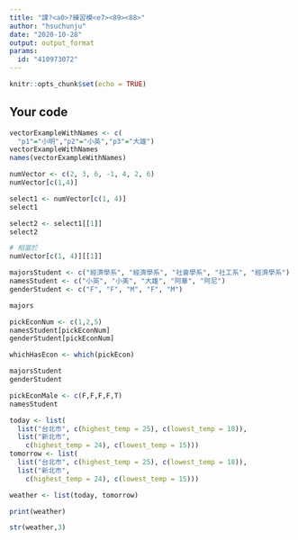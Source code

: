 ---
title: "課?<a0>?練習模<e7><89><88>"
author: "hsuchunju"
date: "2020-10-28"
output: output_format
params:
  id: "410973072"
---

```{r setup, include=FALSE}
knitr::opts_chunk$set(echo = TRUE)
```

## Your code

```{r}
vectorExampleWithNames <- c(
  "p1"="小明","p2"="小英","p3"="大雄")
vectorExampleWithNames
names(vectorExampleWithNames)
```
```{r}
numVector <- c(2, 3, 6, -1, 4, 2, 6)
numVector[c(1,4)]

select1 <- numVector[c(1, 4)]
select1

select2 <- select1[[1]]
select2

# 相當於
numVector[c(1, 4)][[1]]
```
```{r}
majorsStudent <- c("經濟學系", "經濟學系", "社會學系", "社工系", "經濟學系")
namesStudent <- c("小英", "小美", "大雄", "阿華", "阿尼")
genderStudent <- c("F", "F", "M", "F", "M")
```

```{r}
majors
```

```{r}
pickEconNum <- c(1,2,5)
namesStudent[pickEconNum]
genderStudent[pickEconNum]
```

```{r}
whichHasEcon <- which(pickEcon)
```
```{r}
majorsStudent
genderStudent
```

```{r}
pickEconMale <- c(F,F,F,F,T)
namesStudent
```

```{r}
today <- list(
  list("台北市", c(highest_temp = 25), c(lowest_temp = 18)), 
  list("新北市", 
    c(highest_temp = 24), c(lowest_temp = 15)))
tomorrow <- list(
  list("台北市", c(highest_temp = 25), c(lowest_temp = 18)), 
  list("新北市", 
    c(highest_temp = 24), c(lowest_temp = 15)))

weather <- list(today, tomorrow)

print(weather)
```

```{r}
str(weather,3)
```

